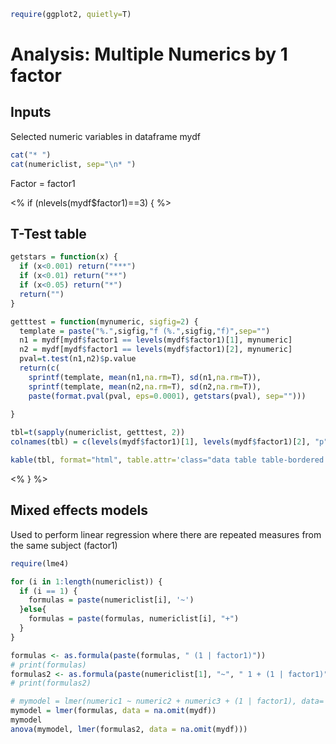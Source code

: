 ```r
require(ggplot2, quietly=T)
```

# Analysis: Multiple Numerics by 1 factor

## Inputs

Selected numeric variables in dataframe mydf
```r
cat("* ")
cat(numericlist, sep="\n* ")
```

Factor = factor1

<% if (nlevels(mydf$factor1)==3) { %>

## T-Test table

```r

getstars = function(x) {
  if (x<0.001) return("***")
  if (x<0.01) return("**")
  if (x<0.05) return("*")
  return("")
}

getttest = function(mynumeric, sigfig=2) {
  template = paste("%.",sigfig,"f (%.",sigfig,"f)",sep="")
  n1 = mydf[mydf$factor1 == levels(mydf$factor1)[1], mynumeric]
  n2 = mydf[mydf$factor1 == levels(mydf$factor1)[2], mynumeric]
  pval=t.test(n1,n2)$p.value
  return(c(
    sprintf(template, mean(n1,na.rm=T), sd(n1,na.rm=T)),
    sprintf(template, mean(n2,na.rm=T), sd(n2,na.rm=T)),
    paste(format.pval(pval, eps=0.0001), getstars(pval), sep="")))
  
}

tbl=t(sapply(numericlist, getttest, 2))
colnames(tbl) = c(levels(mydf$factor1)[1], levels(mydf$factor1)[2], "p")

kable(tbl, format="html", table.attr='class="data table table-bordered table-condensed"')
```

<% } %>

## Mixed effects models

Used to perform linear regression where there are repeated measures from the same subject (factor1)

```r
require(lme4)

for (i in 1:length(numericlist)) {
  if (i == 1) {
    formulas = paste(numericlist[i], '~')
  }else{
    formulas = paste(formulas, numericlist[i], "+")
  }
}

formulas <- as.formula(paste(formulas, " (1 | factor1)"))
# print(formulas)
formulas2 <- as.formula(paste(numericlist[1], "~", " 1 + (1 | factor1)"))
# print(formulas2)

```

```r
# mymodel = lmer(numeric1 ~ numeric2 + numeric3 + (1 | factor1), data= mydf)
mymodel = lmer(formulas, data = na.omit(mydf))
mymodel
anova(mymodel, lmer(formulas2, data = na.omit(mydf)))
```

